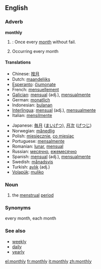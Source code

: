 ==English==
=== Adverb ===
'''monthly'''

#{{time}}: Once every [[month]] without fail.
#Occurring every month

==== Translations ====
{{top}}
*Chinese: [[按月]]
*Dutch: [[maandelijks]]
*[[Esperanto]]: [[ĉiumonate]]
*French: [[mensuellement]]
*[[Galician]]: [[mensual]] (adj.), [[mensualmente]]
*German: [[monatlich]]
*Indonesian: [[bulan|bulanan]]
*[[Interlingua]]: [[mensual]] (adj.), [[mensualmente]]
*Italian: [[mensilmente]]
{{mid}}
*Japanese: [[毎月]] ([[まいげつ]]), [[月次]] ([[げつじ]])
*Norwegian: [[månedlig]]
*Polish: [[miesięcznie]], [[co miesiąc]]
*Portuguese: [[mensalmente]]
*Romanian: [[lunar]], [[mensual]]
*Russian: [[месячно]], [[ежемесячно]]
*Spanish: [[mensual]] (adj.), [[mensualmente]]
*Swedish: [[månadsvis]]
*Turkish: [[aylık]] (adj.)
*[[Volapük]]: [[muliko]]
{{bottom}}

===Noun===
{{euphemism}}
# the [[menstrual]] [[period]]

===Synonyms===
every month, each month

===See also===
* [[weekly]]
* [[daily]]
* [[yearly]]

[[el:monthly]]
[[fr:monthly]]
[[it:monthly]]
[[zh:monthly]]